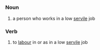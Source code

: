 =={{en}}==
===Noun===
# a person who works in a low [[servile]] job
===Verb===
# to [[labour]] in or as in a low [[servile]] job